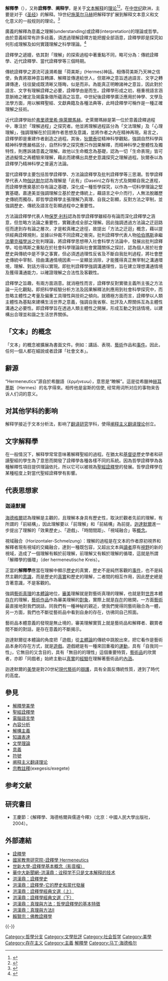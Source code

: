 '''解釋學'''（{{lang-en|'''hermeneutics'''}}），又称'''詮釋學'''、'''阐释学'''，是关于[[文本|文本]][[解释|解释]]的[[理论|理论]]<ref>{{cite book |title = The Cambridge Dictionary of Philosophy |url = https://archive.org/details/cambridgediction00audi_108 |last= Audi |first=Robert |edition= 2nd |year=1999 |publisher=Cambridge University Press |location=Cambridge, England |isbn=0521637228 |pages=[https://archive.org/details/cambridgediction00audi_108/page/n409 377]}}</ref><ref>{{cite book |title=Dictionary of Philosophy and Religion |url = https://archive.org/details/dictionaryofphil1980rees |last=Reese |first=William L. |year=1980 |publisher=Harvester Press |location=Sussex |isbn=0855271477 |page= [https://archive.org/details/dictionaryofphil1980rees/page/n221 221]}}</ref>。在[[中世纪|中世纪]]欧洲，主要是对于《[[聖經|圣经]]》的解释。19世纪[[弗里德里希·施萊爾馬赫|施莱尔马赫]]把解释学扩展到解释文本意义和文化意义的一般规则的理论。<ref>{{cite book|title=西方哲学新编 |author=赵敦华|publisher=北京大学出版社|year=2014|isbn=978-7-301-24314-5|location=北京|page=284}}</ref>

廣義的解釋為意義之理解(understanding)或詮釋(interpretation)的理論或哲學。由於意義經常有許多歧義，須透過理解詮釋方能把握全部涵意，詮釋學即是探究如何形成理解及如何實踐理解之科學理論。<ref>{{cite web |title = Hermeneutics - 詮釋學 |url=http://terms.naer.edu.tw/detail/1312557/?index=4. |access-date=2019-06-23|website=terms.naer.edu.tw|archive-date=2021-01-24|archive-url=https://web.archive.org/web/20210124102958/http://terms.naer.edu.tw/detail/1312557/?index=4 |dead-url=no}}</ref>

詮釋學之遞嬗，依其對「理解」的探索過程中著重點不同，略可分為：傳統詮釋學、近代詮釋學、當代詮釋學等三個時期。

傳統詮釋學之源流可遠溯希臘「荷美斯」(Hermes)神話。相傳荷美斯乃天神之信使，負責將眾神意旨轉譯、解釋並傳達給世人，但眾神之意旨透過語言、文字之轉譯傳達，往往變成既清晰又隱晦，似是而非。為能真正明瞭諸神之意旨，因此對於語言、文字有理解詮釋之必要，詮釋學由是而生。詮釋學形成之初，極重視語言涵意脈絡之確定及揭露象徵所蘊涵之旨意。中世紀後詮釋學廣泛應用於神學、文學及法學方面，用以解釋聖經、文獻典籍及各種法典等，此時詮釋學可稱作是一種正確理解之技術。 　

近代詮譯學始於[[弗里德里希·施萊爾馬赫|弗里德里希·施萊爾馬赫]]。史萊爾瑪赫是第一位於意義詮釋過程中，專注於「理解過程」之探究者。他並將理解過程區分為「文法理解」及「心理理解」，強調理解在於回溯作者思想及意識，並將作者之內在精神再現。易言之，詮釋學即是重建作者創造之過程。其後，[[狄爾泰|狄爾泰]]從精神科學觀點，強調自然科學與精神科學應嚴格區分，自然科學之探究應只作因果解釋，而精神科學之整體性及獨特性，則應訴諸意義之理解。故他以生命概念為基礎，認為一切「生命表現」皆可透過擬情之再體驗來理解，藉此而建構出具歷史意識探究之理解過程。狄爾泰以為詮釋學乃精神科學之普遍方法論。 　　

當代詮釋學主要包括哲學詮釋學、方法論詮釋學及批判詮釋學等三思潮。哲學詮釋學代表人物[[伽达默尔|伽达默尔]]認為理解是「此有」(Dasein)之存有方式及開顯自我之進程，而詮釋學應奠基於存有論之基礎，深化成一種哲學探究，以作為一切科學理論之堅實基礎。嘉達美並強調理解立基於歷史傳統上，藉語言之中介而行，人無法脫離歷史傳統而獨存。即哲學詮釋學主張理解乃真理、自我之彰顯，反對方法之宰制，並強調歷史、傳統及語言在彰顯過程中之重要性。

方法論詮釋學代表人物[[保罗·利科|保罗·利科]]認為哲學詮釋學雖經存有論而深化詮釋學之涵意，但忽略方法論之重要性，實難達成全部之理解。因此強調透過方法論之迂迴路徑而達到存有論之層次，才是較真確之途徑，故提出「方法之迂迴」概念，藉以提供經典詮釋規則，並據以仲裁不同詮釋之衝突。批判詮釋學代表人物[[哈伯瑪斯|哈伯瑪斯]]承繼[[法蘭克福學派|法蘭克福學派]]之批判理論，將詮釋學思想帶入社會科學方法論中，發展出批判詮釋學。哈伯瑪斯之重點在於社會科學理論與社會實踐關係之探討，認為個人居於社會歷史與傳統中是不爭之事實，但必須透過理性反省及不斷自我批判過程，將社會歷史傳統中宰制、扭曲溝通情境因素一一呈顯並消除，才能獲得真正無宰制之溝通環境，理解、對話方得以實現。即批判詮釋學強調溝通理性，旨在建立理想溝通情境及獲得溝通能力，以確證理解之合法性及客觀性。 

詮釋學之旨趣，有兩方面涵意。就消極性而言，詮釋學反對實徵主義所主張之方法論一元化觀點，即把科學經驗分析方法及因果解釋法則應用到社會科學探究中，而忽略主體性之考量及偏重工具理性與技術之傾向。就積極方面而言，詮釋學以人類主體性為基點來建構生活世界之意義，強調自我省察、批評及人際關係互為主體性溝通之必要性。即詮釋學旨在透過人類主體性之開展，形成互動之對話情境，以建構出合理並和諧之生活世界關係。

== 「文本」的概念 ==
「文本」的概念被擴展為書面文件。例如：講話、表現、[[藝術|藝術]]作品和[[事件|事件]]。因此，任何一個人都在細說或者詮譯「社會文本」。

== 辭源 ==
“Hermeneutics”源自於希臘語（ἑρμήνευω），意思是“瞭解”。這是從希臘神[[赫耳墨斯|赫耳墨斯]]（Hermes）的名字得來。相传他是宙斯的信使, 经常用词所对应的事物来告诉人们词的意义。

== 对其他学科的影响 ==
解释学接近于文本分析法，影响了[[翻译研究|翻译研究]]学科，使得[[阐释主义翻译理论|阐释主义翻译理论]]创立。

== 文字解释學 ==
在一般情況下，解释學常常意味著解釋聖經的過程。在猶太和[[基督徒|基督徒]]歷史學者和研讀聖經的學生為了意思而開發了詮釋學各種各樣不同的系統。因為哲學詮釋學為各種解釋性項目提供理論依托，所以它可以被視為[[釋經學|聖經詮釋學]]的發展。哲學詮釋學在某種程度上對當代聖經詮釋學有影響。

== 代表思想家 ==
===迦達默爾===
[[马丁·海德格尔|海德格爾]]認為理解是主觀的，且理解本身具有歷史性，取決於觀者先前的理解，有所謂的「前結構」，因此理解要以「前理解」和「前結構」為前提。[[汉斯-格奥尔格·伽达默尔|迦達默爾]]進一步提出了理解的「效果歷史」、「遊戲」、「時間間距」、「視域融合」等[[概念|概念]]。

視域融合（Horizontaler-Schmelzung）：理解的過程是在文本的作者原初視界和解釋者現有視域的交織融合，達到一種既包容，又超出文本與[[讀者|讀者]]原有[[視野|視野]]的新的視域，造成了一個理解有賴於前理解，前理解又有賴於理解的循環，這就是所謂「解釋學的循環」（der hermeneutische Kreis）。

正當的'''解釋學'''應當在理解中顯示[[歷史|歷史]]的真實，歷史不是純然客觀的[[事件|事件]]，也不是純然主觀的[[意識|意識]]，而是歷史的[[真實|真實]]和歷史的理解，二者間的相互作用，因此歷史總是含著意識，不是客觀的。

強調[[藝術|藝術]][[真理|真理]]的[[本體論|本體論]]地位，[[審美|審美]]理解就是對藝術真理的理解，也就是對[[世界|世界]]本體[[存在|存在]]的理解，[[藝術|藝術]][[作品|作品]]作為審美理解的[[對象|對象]]，實際上就是[[存在|存在]]的敞開，一方面[[藝術|藝術]]最直接地對我們說話，同我們有一種神秘的親近，使我們覺得同藝術融合為一體，另一方面，我們也不斷從藝術品中看到自身的存在，彷彿同自己照面。

藝術品本體意義的發現是無止境的，審美理解實質上就是藝術品和解釋者、觀賞者間不斷的對話，是存在意義的不斷揭示。

迦達默爾從本體論的角度把「遊戲」從[[本體論|主體論]]的傳統中跳脫出來，把它看作是藝術品本身的存在方式，就是[[遊戲|遊戲]]。遊戲總是有一種來回重複的[[運動|運動]]，具有「自我同一性」，它無目的又含目的，具有「無目的的理性」這個重要特質，[[藝術品|藝術品]]的欣賞者，亦即「同戲者」始終主動以[[真實|真實]]的[[經驗|經驗]]在理解著藝術品的[[內涵|內涵]]。

迦達默爾的[[美學|美學]]是對20世紀[[現代藝術|現代藝術]]的[[辯護|辯護]]，具有全面反傳統性質，達到了時代的高度。

== 參見 ==
*[[解釋學美學|解釋學美學]]
*[[聖經詮釋學|聖經詮釋學]]
*[[電腦語言學|電腦語言學]]
*[[內容分析|內容分析]]
*[[解構主義|解構主義]]
*[[知識表達|知識表達]]
*[[文學理論|文學理論]]
*[[意義|意義]]
*[[符號|符號]]
*[[阐释主义翻译理论|阐释主义翻译理论]]
*[[宗教註釋|宗教註釋]](exegesis/exegete)

== 参考文献 ==
{{Reflist}}

==研究書目==
*王慶節：《解釋學、海德格爾與儒道今釋》（北京：中國人民大學出版社，2004）。

== 外部連結 ==
*[http://plato.stanford.edu/entries/hermeneutics 詮釋學] {{Wayback|url=http://plato.stanford.edu/entries/hermeneutics |date=20210516095912 }}
*[http://terms.naer.edu.tw/detail/1312557/?index=4 國家教育研究院-詮釋學 Hermeneutics] {{Wayback|url=http://terms.naer.edu.tw/detail/1312557/?index=4 |date=20210124102958 }}
*[https://web.archive.org/web/20150610231130/http://davreal.shu.edu.tw/index.php?page=videos&section=view&vid_id=102382 世新大學-詮釋學基本概念（影音檔）]
*[http://news.hustonline.net/Html/2011-5-31/78270.shtml 華中大新聞網-洪漢鼎：诠释学不只是文本解释的技术]{{dead link|date=2018年4月 |bot=InternetArchiveBot |fix-attempted=yes }}
*[http://web.ntpu.edu.tw/~shlai/buddha/buddha_interp/buddha_interp.html 洪漢鼎：詮釋學史] {{Wayback|url=http://web.ntpu.edu.tw/~shlai/buddha/buddha_interp/buddha_interp.html |date=20200329171139 }}
*[http://findbook.tw/book/9787010033471/basic 洪漢鼎：詮釋學-它的歷史和當代發展] {{Wayback|url=http://findbook.tw/book/9787010033471/basic |date=20201104103538 }}
*[http://findbook.tw/book/9789577303820/basic 洪漢鼎：詮釋學經典文選（上）] {{Wayback|url=http://findbook.tw/book/9789577303820/basic |date=20200329171146 }}
*[http://findbook.tw/book/9789577305398/basic 洪漢鼎：詮釋學經典文選（下）] {{Wayback|url=http://findbook.tw/book/9789577305398/basic |date=20201104103520 }}
*[http://findbook.tw/book/9789571308333/basic 洪漢鼎：真理與方法：哲學詮釋學的基本特徵] {{Wayback|url=http://findbook.tw/book/9789571308333/basic |date=20200329171211 }}
*[http://findbook.tw/book/9789571317588/basic 洪漢鼎：真理與方法II ] {{Wayback|url=http://findbook.tw/book/9789571317588/basic |date=20201104103531 }}
*[http://web.ntpu.edu.tw/~shlai/buddha/buddha_interp/buddha_interp.html 賴賢宗：佛教詮釋學] {{Wayback|url=http://web.ntpu.edu.tw/~shlai/buddha/buddha_interp/buddha_interp.html |date=20200329171139 }}

{{-}}
{{Philosophy navigation}}

{{Authority control}}

[[Category:哲學分支|Category:哲學分支]]
[[Category:文學批評|Category:文學批評]]
[[Category:社会哲学|Category:社会哲学]]
[[Category:美學|Category:美學]]
[[Category:存在主义|Category:存在主义]]
[[Category:主義|Category:主義]]
[[Category:解釋學|]]
[[Category:马丁·海德格尔|Category:马丁·海德格尔]]